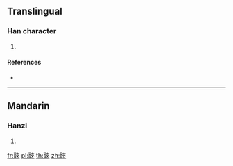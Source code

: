 {{character info/new}}
==Translingual==

===Han character===
{{Han char|rn=128|rad=耳|as=07|sn=13|four=|canj=SJKOO}}

# {{defn|Han|sort=耳07}}

====References====
* {{Han ref|kx=0967.270|dkj=29077|dj=1417.020|hdz=42789.040|uh=8057|ud=32855}}

----

==Mandarin==

===Hanzi===
{{cmn-hanzi|pin=[[liè]] ([[lie4]])|wg=lieh<sup>4</sup>}}

# {{defn|lang=cmn|sort=耳07}}

[[fr:聗]]
[[pl:聗]]
[[th:聗]]
[[zh:聗]]